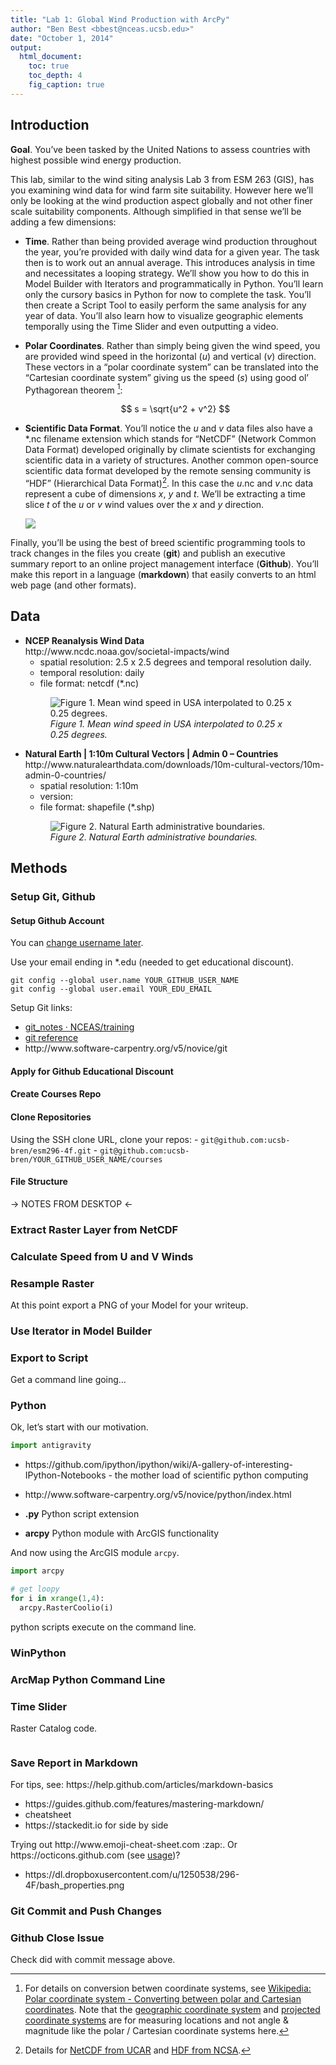 ```yaml
---
title: "Lab 1: Global Wind Production with ArcPy"
author: "Ben Best <bbest@nceas.ucsb.edu>"
date: "October 1, 2014"
output: 
  html_document:
    toc: true
    toc_depth: 4
    fig_caption: true
---
```


## Introduction

**Goal**. You've been tasked by the United Nations to assess countries with highest possible wind energy production.

This lab, similar to the wind siting analysis Lab 3 from ESM 263 (GIS), has you examining wind data for wind farm site suitability. However here we'll only be looking at the wind production aspect globally and not other finer scale suitability components. Although simplified in that sense we'll be adding a few dimensions:

- **Time**. Rather than being provided average wind production throughout the year, you're provided with daily wind data for a given year. The task then is to work out an annual average. This introduces analysis in time and necessitates a looping strategy. We'll show you how to do this in Model Builder with Iterators and programmatically in Python. You'll learn only the cursory basics in Python for now to complete the task. You'll then create a Script Tool to easily perform the same analysis for any year of data. You'll also learn how to visualize geographic elements temporally using the Time Slider and even outputting a video.

- **Polar Coordinates**. Rather than simply being given the wind speed, you are provided wind speed in the horizontal ($u$) and vertical ($v$) direction. These vectors in a "polar coordinate system" can be translated into the "Cartesian coordinate system" giving us the speed ($s$) using good ol' Pythagorean theorem [^polar]:

    $$
    s = \sqrt{u^2 + v^2}
    $$
  
[^polar]: For details on conversion betwen coordinate systems, see [Wikipedia: Polar coordinate system - Converting between polar and Cartesian coordinates](http://en.wikipedia.org/wiki/Polar_coordinate_system#Converting_between_polar_and_Cartesian_coordinates). Note that the [geographic coordinate system](http://en.wikipedia.org/wiki/Geographic_coordinate_system) and [projected coordinate systems](http://en.wikipedia.org/wiki/Map_projection) are for measuring locations and not angle & magnitude like the polar / Cartesian coordinate systems here.

- **Scientific Data Format**. You'll notice the $u$ and $v$ data files also have a *.nc filename extension which stands for "NetCDF" (Network Common Data Format) developed originally by climate scientists for exchanging scientific data in a variety of structures. Another common open-source scientific data format developed by the remote sensing community is "HDF" (Hierarchical Data Format)[^netcdf-hdf]. In this case the $u$.nc and $v$.nc data represent a cube of dimensions $x$, $y$ and $t$. We'll be extracting a time slice $t$ of the $u$ or $v$ wind values over the $x$ and $y$ direction.

    ![](./img/rubik-cube_x-y-t_sized.png)
    <!-- source: https://docs.google.com/a/nceas.ucsb.edu/drawings/d/1K1ruRAgXhz6A8IgzgD4eXgXZTHakQZ75oF3rWZK1Wv8/edit -->

[^netcdf-hdf]: Details for [NetCDF from UCAR](http://www.unidata.ucar.edu/software/netcdf/) and [HDF from NCSA](http://www.hdfgroup.org/).

Finally, you'll be using the best of breed scientific programming tools to track changes in the files you create (**git**) and publish an executive summary report to an online project management interface (**Github**). You'll make this report in a language (**markdown**) that easily converts to an html web page (and other formats).

## Data

- **NCEP Reanalysis Wind Data**<br>
  http://www.ncdc.noaa.gov/societal-impacts/wind
    - spatial resolution: 2.5 x 2.5 degrees and temporal resolution daily.
    - temporal resolution: daily
    - file format: netcdf (*.nc)
  
    ![_Figure 1. Mean wind speed in USA interpolated to 0.25 x 0.25 degrees._](./img/sig995_wind_201308.gif)
  
- **Natural Earth | 1:10m Cultural Vectors | Admin 0 – Countries**<br>
  http://www.naturalearthdata.com/downloads/10m-cultural-vectors/10m-admin-0-countries/
    - spatial resolution: 1:10m
    - version: 
    - file format: shapefile (*.shp)
    
    ![_Figure 2. Natural Earth administrative boundaries._](./img/natural-earth_admin0_countries.png)

## Methods

### Setup Git, Github

#### Setup Github Account

You can [change username later](https://help.github.com/articles/changing-your-github-username).

Use your email ending in *.edu (needed to get educational discount).

```
git config --global user.name YOUR_GITHUB_USER_NAME
git config --global user.email YOUR_EDU_EMAIL   
```

Setup Git links:

- [git_notes · NCEAS/training](https://github.com/NCEAS/training/blob/master/2014-oss/day-04/git_notes.md)
- [git reference](http://software-carpentry.org/v5/novice/ref/02-git.html)
- http://www.software-carpentry.org/v5/novice/git

#### Apply for Github Educational Discount


#### Create Courses Repo


#### Clone Repositories

Using the SSH clone URL, clone your repos:
- `git@github.com:ucsb-bren/esm296-4f.git`
- `git@github.com:ucsb-bren/YOUR_GITHUB_USER_NAME/courses`

#### File Structure

-> NOTES FROM DESKTOP <- 

### Extract Raster Layer from NetCDF


### Calculate Speed from U and V Winds


### Resample Raster

At this point export a PNG of your Model for your writeup.

### Use Iterator in Model Builder


### Export to Script

Get a command line going...


### Python

Ok, let's start with our motivation.

```python
import antigravity
```

- https://github.com/ipython/ipython/wiki/A-gallery-of-interesting-IPython-Notebooks - the mother load of scientific python computing

- http://www.software-carpentry.org/v5/novice/python/index.html

- **.py** Python script extension

- **arcpy** Python module with ArcGIS functionality

And now using the ArcGIS module `arcpy`. 

```python
import arcpy

# get loopy
for i in xrange(1,4):
  arcpy.RasterCoolio(i)
```

python scripts execute on the command line.

### WinPython

### ArcMap Python Command Line

### Time Slider

Raster Catalog code.

```python

```

### Save Report in Markdown

For tips, see: https://help.github.com/articles/markdown-basics

- https://guides.github.com/features/mastering-markdown/
- cheatsheet
- https://stackedit.io for side by side

Trying out http://www.emoji-cheat-sheet.com :zap:. Or https://octicons.github.com (see [usage](https://octicons.github.com/usage/))?

- https://dl.dropboxusercontent.com/u/1250538/296-4F/bash_properties.png

### Git Commit and Push Changes



### Github Close Issue

Check did with commit message above.